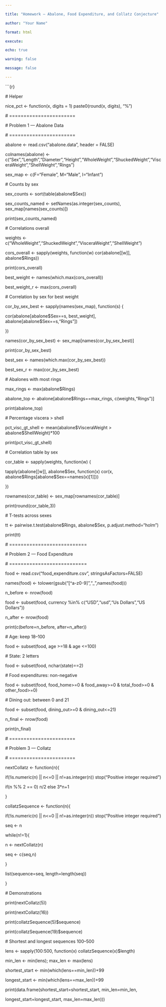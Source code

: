 ---

title: "Homework — Abalone, Food Expenditure, and Collatz Conjecture"

author: "Your Name"

format: html

execute:

echo: true

warning: false

message: false

---

\`\`\`{r}

\# Helper

nice_pct \<- function(x, digits = 1) paste0(round(x, digits), "%")

\# =======================

\# Problem 1 — Abalone Data

\# =======================

abalone \<- read.csv("abalone.data", header = FALSE)

colnames(abalone) \<- c("Sex","Length","Diameter","Height","WholeWeight","ShuckedWeight","VisceraWeight","ShellWeight","Rings")

sex_map \<- c(F="Female", M="Male", I="Infant")

\# Counts by sex

sex_counts \<- sort(table(abalone\$Sex))

sex_counts_named \<- setNames(as.integer(sex_counts), sex_map\[names(sex_counts)\])

print(sex_counts_named)

\# Correlations overall

weights \<- c("WholeWeight","ShuckedWeight","VisceraWeight","ShellWeight")

cors_overall \<- sapply(weights, function(w) cor(abalone\[\[w\]\], abalone\$Rings))

print(cors_overall)

best_weight \<- names(which.max(cors_overall))

best_weight_r \<- max(cors_overall)

\# Correlation by sex for best weight

cor_by_sex_best \<- sapply(names(sex_map), function(s) {

cor(abalone\[abalone\$Sex==s, best_weight\], abalone\[abalone\$Sex==s,"Rings"\])

})

names(cor_by_sex_best) \<- sex_map\[names(cor_by_sex_best)\]

print(cor_by_sex_best)

best_sex \<- names(which.max(cor_by_sex_best))

best_sex_r \<- max(cor_by_sex_best)

\# Abalones with most rings

max_rings \<- max(abalone\$Rings)

abalone_top \<- abalone\[abalone\$Rings==max_rings, c(weights,"Rings")\]

print(abalone_top)

\# Percentage viscera \> shell

pct_visc_gt_shell \<- mean(abalone\$VisceraWeight \> abalone\$ShellWeight)\*100

print(pct_visc_gt_shell)

\# Correlation table by sex

cor_table \<- sapply(weights, function(w) {

tapply(abalone\[\[w\]\], abalone\$Sex, function(x) cor(x, abalone\$Rings\[abalone\$Sex==names(x)\[1\]\]))

})

rownames(cor_table) \<- sex_map\[rownames(cor_table)\]

print(round(cor_table,3))

\# T-tests across sexes

tt \<- pairwise.t.test(abalone\$Rings, abalone\$Sex, p.adjust.method="holm")

print(tt)

\# ===========================

\# Problem 2 — Food Expenditure

\# ===========================

food \<- read.csv("food_expenditure.csv", stringsAsFactors=FALSE)

names(food) \<- tolower(gsub("\[\^a-z0-9\]","\_",names(food)))

n_before \<- nrow(food)

food \<- subset(food, currency %in% c("USD","usd","Us Dollars","US Dollars"))

n_after \<- nrow(food)

print(c(before=n_before, after=n_after))

\# Age: keep 18–100

food \<- subset(food, age \>=18 & age \<=100)

\# State: 2 letters

food \<- subset(food, nchar(state)==2)

\# Food expenditures: non-negative

food \<- subset(food, food_home\>=0 & food_away\>=0 & total_food\>=0 & other_food\>=0)

\# Dining out: between 0 and 21

food \<- subset(food, dining_out\>=0 & dining_out\<=21)

n_final \<- nrow(food)

print(n_final)

\# =======================

\# Problem 3 — Collatz

\# =======================

nextCollatz \<- function(n){

if(!is.numeric(n) \|\| n\<=0 \|\| n!=as.integer(n)) stop("Positive integer required")

if(n %% 2 == 0) n/2 else 3\*n+1

}

collatzSequence \<- function(n){

if(!is.numeric(n) \|\| n\<=0 \|\| n!=as.integer(n)) stop("Positive integer required")

seq \<- n

while(n!=1){

n \<- nextCollatz(n)

seq \<- c(seq,n)

}

list(sequence=seq, length=length(seq))

}

\# Demonstrations

print(nextCollatz(5))

print(nextCollatz(16))

print(collatzSequence(5)\$sequence)

print(collatzSequence(19)\$sequence)

\# Shortest and longest sequences 100–500

lens \<- sapply(100:500, function(x) collatzSequence(x)\$length)

min_len \<- min(lens); max_len \<- max(lens)

shortest_start \<- min(which(lens==min_len))+99

longest_start \<- min(which(lens==max_len))+99

print(data.frame(shortest_start=shortest_start, min_len=min_len,

longest_start=longest_start, max_len=max_len)))
